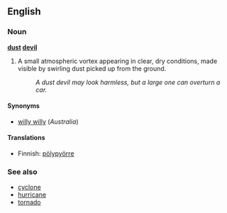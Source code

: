 ==English==
===Noun===
'''[[dust]] [[devil]]'''

# A small atmospheric vortex appearing in clear, dry conditions, made visible by swirling dust picked up from the ground.
#: ''A dust devil may look harmless, but a large one can overturn a car.''

====Synonyms====
*[[willy willy]] (''Australia'')

====Translations====
*Finnish: [[pölypyörre]]

===See also===
*[[cyclone]]
*[[hurricane]]
*[[tornado]]